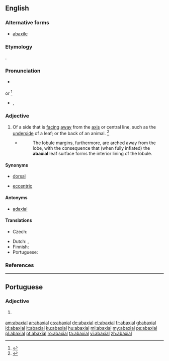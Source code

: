 ==English==

===Alternative forms===
* [[abaxile]]

===Etymology===
{{prefix|ab|t1=away from|axial|t2=axis|lang=en}}.

===Pronunciation===
* {{a|GenAm}} {{IPA|/ˌæˈbæk.si.əl/|lang=en}}<ref>{{R:MW3 1976|page=2}}
</ref> or {{IPA|/æbˈæk.si.əl/|lang=en}}<ref>{{R:American Heritage 1971|page=2}}
</ref>
* {{hyphenation|ab|ax|i|al|caption=Hyphenation US|lang=en}}, {{hyphenation|ab|ax|ial|caption=UK|lang=en}}

===Adjective===
{{en-adj|-}}

# {{context|botany|zoology|lang=en}} Of a side that is [[face|facing]] [[away]] from the [[axis]] or central line, such as the [[underside]] of a leaf; or the back of an animal. {{defdate|Mid 19<sup>th</sup> century.}}<ref>{{R:SOED5|page=2}}</ref>
#* {{RQ:Schuster Hepaticae V|7}}
#*: The lobule margins, furthermore, are arched away from the lobe, with the consequence that (when fully inflated) the '''abaxial''' leaf surface forms the interior lining of the lobule.

====Synonyms====
* {{sense|on the back of an animal}} [[dorsal]]
* [[eccentric]]

====Antonyms====
* [[adaxial]]

====Translations====
{{trans-top|botany, zoology: of a side away from central line}}
* Czech: {{t|cs|nesouosý}}
{{trans-mid}}
* Dutch: {{t+|nl|abaxiaal}}, {{t+|nl|dorsaal}}
* Finnish: {{t|fi|abaksiaalinen}}
* Portuguese: {{t+|pt|abaxial}}
{{trans-bottom}}

===References===
<references/>

----

==Portuguese==

===Adjective===
{{pt-adj|abaxia|l}}

# {{lb|pt|botany|zoology}} {{l|en|abaxial}} {{gloss|away from the axis}}

[[am:abaxial]]
[[ar:abaxial]]
[[cs:abaxial]]
[[de:abaxial]]
[[et:abaxial]]
[[fr:abaxial]]
[[gl:abaxial]]
[[id:abaxial]]
[[it:abaxial]]
[[ku:abaxial]]
[[hu:abaxial]]
[[ml:abaxial]]
[[my:abaxial]]
[[ps:abaxial]]
[[pl:abaxial]]
[[pt:abaxial]]
[[ro:abaxial]]
[[ta:abaxial]]
[[vi:abaxial]]
[[zh:abaxial]]
